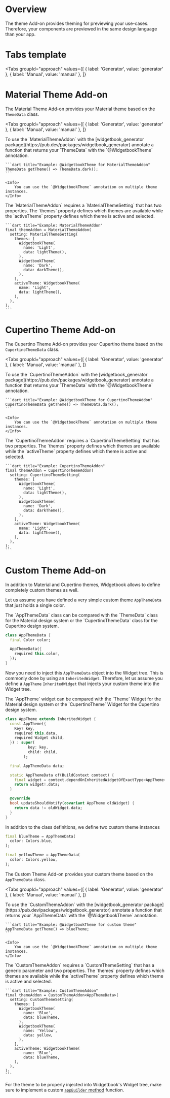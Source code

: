 # Overview

The theme Add-on provides theming for previewing your use-cases. 
Therefore, your components are previewed in the same design language than your app.

# Tabs template

<Tabs
  groupId="approach"
  values={[
    { label: 'Generator', value: 'generator' },
    { label: 'Manual', value: 'manual' },
  ]}
>
  <TabItem value="generator">
  </TabItem>
  <TabItem value="manual">
  </TabItem>
</Tabs>

# Material Theme Add-on

The Material Theme Add-on provides your Material theme based on the `ThemeData` class. 

<Tabs
  groupId="approach"
  values={[
    { label: 'Generator', value: 'generator' },
    { label: 'Manual', value: 'manual' },
  ]}
>
  <TabItem value="generator">
    To use the `MaterialThemeAddon` with the [widgetbook_generator package](https://pub.dev/packages/widgetbook_generator) annotate a function that returns your `ThemeData` with the `@WidgetbookTheme` annotation.

    ```dart title="Example: @WidgetbookTheme for MaterialThemeAddon"
    ThemeData getTheme() => ThemeData.dark();
    ```

    <Info>
        You can use the `@WidgetbookTheme` annotation on multiple theme instances.
    </Info>
  </TabItem>
  <TabItem value="manual">
    The `MaterialThemeAddon` requires a `MaterialThemeSetting` that has two properties.
    The `themes` property defines which themes are available while the `activeTheme` property defines which theme is active and selected.

    ```dart title="Example: MaterialThemeAddon"
    final themeAddon = MaterialThemeAddon(
      setting: MaterialThemeSetting(
        themes: [
          WidgetbookTheme(
            name: 'Light',
            data: lightTheme(),
          ),
          WidgetbookTheme(
            name: 'Dark',
            data: darkTheme(),
          ),
        ],
        activeTheme: WidgetbookTheme(
          name: 'Light',
          data: lightTheme(),
        ),
      ),
    );
    ```
  </TabItem>
</Tabs>

# Cupertino Theme Add-on

The Cupertino Theme Add-on provides your Cupertino theme based on the `CupertinoThemeData` class. 

<Tabs
  groupId="approach"
  values={[
    { label: 'Generator', value: 'generator' },
    { label: 'Manual', value: 'manual' },
  ]}
>
  <TabItem value="generator">
    To use the `CupertinoThemeAddon` with the [widgetbook_generator package](https://pub.dev/packages/widgetbook_generator) annotate a function that returns your `ThemeData` with the `@WidgetbookTheme` annotation.

    ```dart title="Example: @WidgetbookTheme for CupertinoThemeAddon"
    CupertinoThemeData getTheme() => ThemeData.dark();
    ```

    <Info>
        You can use the `@WidgetbookTheme` annotation on multiple theme instances.
    </Info>
  </TabItem>
  <TabItem value="manual">
    The `CupertinoThemeAddon` requires a `CupertinoThemeSetting` that has two properties.
    The `themes` property defines which themes are available while the `activeTheme` property defines which theme is active and selected.

    ```dart title="Example: CupertinoThemeAddon"
    final themeAddon = CupertinoThemeAddon(
      setting: CupertinoThemeSetting(
        themes: [
          WidgetbookTheme(
            name: 'Light',
            data: lightTheme(),
          ),
          WidgetbookTheme(
            name: 'Dark',
            data: darkTheme(),
          ),
        ],
        activeTheme: WidgetbookTheme(
          name: 'Light',
          data: lightTheme(),
        ),
      ),
    );
    ```
  </TabItem>
</Tabs>

# Custom Theme Add-on

In addition to Material and Cupertino themes, Widgetbook allows to define completely custom themes as well. 

Let us assume you have defined a very simple custom theme `AppThemeData` that just holds a single color.

<Info>
    The `AppThemeData` class can be compared with the `ThemeData` class for the Material design system or the `CupertinoThemeData` class for the Cupertino design system.
</Info>

```dart title="Example: AppThemeData"
class AppThemeData {
  final Color color;

  AppThemeData({
    required this.color,
  });
}
```

Now you need to inject this `AppThemeData` object into the Widget tree.
This is commonly done by using an `InheritedWidget`.
Therefore, let us assume you define a `AppTheme` `InheritedWidget` that injects your custom theme into the Widget tree. 

<Info>
    The `AppTheme` widget can be compared with the `Theme` Widget for the Material design system or the `CupertinoTheme` Widget for the Cupertino design system.
</Info>

```dart title="Example: AppTheme InheritedWidget"
class AppTheme extends InheritedWidget {
  const AppTheme({
    Key? key,
    required this.data,
    required Widget child,
  }) : super(
          key: key,
          child: child,
        );

  final AppThemeData data;

  static AppThemeData of(BuildContext context) {
    final widget = context.dependOnInheritedWidgetOfExactType<AppTheme>();
    return widget!.data;
  }

  @override
  bool updateShouldNotify(covariant AppTheme oldWidget) {
    return data != oldWidget.data;
  }
}
```

In addition to the class definitions, we define two custom theme instances

```dart title="Example: Custom themes"
final blueTheme = AppThemeData(
  color: Colors.blue,
);

final yellowTheme = AppThemeData(
  color: Colors.yellow,
);
```

The Custom Theme Add-on provides your custom theme based on the `AppThemeData` class. 

<Tabs
  groupId="approach"
  values={[
    { label: 'Generator', value: 'generator' },
    { label: 'Manual', value: 'manual' },
  ]}
>
  <TabItem value="generator">
    To use the `CustomThemeAddon` with the [widgetbook_generator package](https://pub.dev/packages/widgetbook_generator) annotate a function that returns your `AppThemeData` with the `@WidgetbookTheme` annotation.

    ```dart title="Example: @WidgetbookTheme for custom theme"
    AppThemeData getTheme() => blueTheme;
    ```

    <Info>
        You can use the `@WidgetbookTheme` annotation on multiple theme instances.
    </Info>
  </TabItem>
  <TabItem value="manual">
    The `CustomThemeAddon` requires a `CustomThemeSetting` that has a generic parameter and two properties.
    The `themes` property defines which themes are available while the `activeTheme` property defines which theme is active and selected.

    ```dart title="Example: CustomThemeAddon"
    final themeAddon = CustomThemeAddon<AppThemeData>(
      setting: CustomThemeSetting(
        themes: [
          WidgetbookTheme(
            name: 'Blue',
            data: blueTheme,
          ),
          WidgetbookTheme(
            name: 'Yellow',
            data: yellow,
          ),
        ],
        activeTheme: WidgetbookTheme(
            name: 'Blue',
            data: blueTheme,
        ),
      ),
    );
    ```
  </TabItem>
</Tabs>

<Warning>For the theme to be properly injected into Widgetbook's Widget tree, make sure to implement a custom [`appBuilder` method](/getting-started/configuration#customize-how-use-cases-are-previewed) function.</Warning>